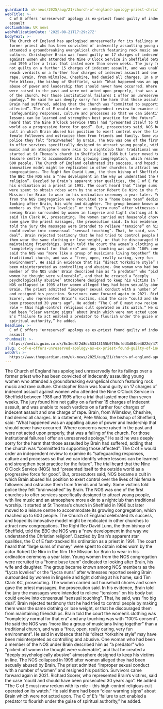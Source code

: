```yaml
---
guardianId: uk-news/2025/aug/21/church-of-england-apology-priest-christopher-brain
webTitle: >-
  C of E offers ‘unreserved’ apology as ex-priest found guilty of indecent
  assault
sectionName: UK news
webPublicationDate: '2025-08-21T17:29:27Z'
bodyText: >-
  The Church of England has apologised unreservedly for its failings over a
  former priest who has been convicted of indecently assaulting young women who
  attended a groundbreaking evangelical church featuring rock music and rave
  culture. Christopher Brain was found guilty on 17 charges of indecent assault
  against women who attended the Nine O’Clock Service in Sheffield between 1986
  and 1995 after a trial that lasted more than seven weeks. The jury found him
  not guilty on a further 15 charges of indecent assault, and was unable to
  reach verdicts on a further four charges of indecent assault and one charge of
  rape. Brain, from Wilmslow, Cheshire, had denied all charges. In a statement,
  Pete Wilcox, the bishop of Sheffield, said: “What happened was an appalling
  abuse of power and leadership that should never have occurred. Where concerns
  were raised in the past and were not acted upon properly, that was a failing
  of the church. For those institutional failures I offer an unreserved
  apology.” He said he was deeply sorry for the harm that those assaulted by
  Brain had suffered, adding that the church was “committed to supporting those
  affected”. The C of E would order an independent review to examine its
  “safeguarding responses, culture and processes so that we can identify where
  lessons can be learned and strengthen best practice for the future”. The trial
  heard that the Nine O’Clock Service (NOS) had “presented itself to the outside
  world as a progressive force for good”. But, prosecutors said, NOS became a
  cult in which Brain abused his position to exert control over the lives of his
  female followers and ostracise them from friends and family. Some victims told
  police they felt “brainwashed” by Brain. The NOS was one of the first churches
  to offer services specifically designed to attract young people, with live
  music and an atmosphere more akin to a nightclub than traditional worship. It
  started at St Thomas’s church in Sheffield in 1986 but later moved to a
  leisure centre to accommodate its growing congregation, which reached up to
  600 people. The Church of England celebrated its success, and hoped its
  innovative model might be replicated in other churches to attract new
  congregations. The Right Rev David Lunn, the then bishop of Sheffield, told
  the BBC the NOS was a “new development in the way we understand the Christian
  religion”. Dazzled by Brain’s apparent star qualities, the C of E fast-tracked
  his ordination as a priest in 1991. The court heard that “large sums of money”
  were spent to obtain robes worn by the actor Robert De Niro in the film The
  Mission for Brain to wear in his ordination ceremony a year later. Young women
  from the NOS congregation were recruited to a “home base team” dedicated to
  looking after Brain, his wife and daughter. The group became known among NOS
  members as the “Lycra lovelies” or the “Lycra nuns” after witnesses reported
  seeing Brain surrounded by women in lingerie and tight clothing at his home,
  said Tim Clark KC, prosecuting. The women carried out household chores and
  some gave the priest massages, the prosecution said. In his evidence, Brain
  told the jury the massages were intended to relieve “tensions” on his body but
  could evolve into consensual “sensual touching”. That, he said, was “no big
  deal”. Brain rejected testimony that he had tried to control people by making
  them wear the same clothing or lose weight, or that he discouraged them from
  maintaining friendships. Brain told the court the women’s clothing was
  “completely normal for that era” and any touching was with “100% consent”. He
  said the NOS was “more like a group of musicians living together” than a
  traditional church, and was a “free, open, really caring, very fun
  environment”. He said in evidence that his “direct Yorkshire style” may have
  been misinterpreted as controlling and abusive. One woman who had been a
  member of the NOS under Brain described him as “a predator” who “picked off
  women he thought were vulnerable”, and that he created a “deeply
  psychologically abusive” atmosphere designed to keep his victims in line. The
  NOS collapsed in 1995 after women alleged they had been sexually abused by
  Brain. The priest admitted “improper sexual conduct with a number of women”
  and resigned his position. Survivors came forward again in 2021. Richard
  Scorer, who represented Brain’s victims, said the case “could and should have
  been prosecuted 30 years ago”. He added: “The C of E must now reckon with its
  role – this high-control religious cult operated on its watch.” He said there
  had been “clear warning signs” about Brain which were not acted upon. The C of
  E’s “failure to act enabled a predator to flourish under the guise of
  spiritual authority,” he added.
headline: >-
  C of E offers ‘unreserved’ apology as ex-priest found guilty of indecent
  assault
thumbnail: >-
  https://media.guim.co.uk/6c3ed8f2d8dc53343155b0750cfdd3d04be4022d/471_13_2461_1969/500.jpg
slug: c-of-e-offers-unreserved-apology-as-ex-priest-found-guilty-of-indecent-assault
webUrl: >-
  https://www.theguardian.com/uk-news/2025/aug/21/church-of-england-apology-priest-christopher-brain
---
```

The Church of England has apologised unreservedly for its failings over a former priest who has been convicted of indecently assaulting young women who attended a groundbreaking evangelical church featuring rock music and rave culture. Christopher Brain was found guilty on 17 charges of indecent assault against women who attended the Nine O’Clock Service in Sheffield between 1986 and 1995 after a trial that lasted more than seven weeks. The jury found him not guilty on a further 15 charges of indecent assault, and was unable to reach verdicts on a further four charges of indecent assault and one charge of rape. Brain, from Wilmslow, Cheshire, had denied all charges. In a statement, Pete Wilcox, the bishop of Sheffield, said: “What happened was an appalling abuse of power and leadership that should never have occurred. Where concerns were raised in the past and were not acted upon properly, that was a failing of the church. For those institutional failures I offer an unreserved apology.” He said he was deeply sorry for the harm that those assaulted by Brain had suffered, adding that the church was “committed to supporting those affected”. The C of E would order an independent review to examine its “safeguarding responses, culture and processes so that we can identify where lessons can be learned and strengthen best practice for the future”. The trial heard that the Nine O’Clock Service (NOS) had “presented itself to the outside world as a progressive force for good”. But, prosecutors said, NOS became a cult in which Brain abused his position to exert control over the lives of his female followers and ostracise them from friends and family. Some victims told police they felt “brainwashed” by Brain. The NOS was one of the first churches to offer services specifically designed to attract young people, with live music and an atmosphere more akin to a nightclub than traditional worship. It started at St Thomas’s church in Sheffield in 1986 but later moved to a leisure centre to accommodate its growing congregation, which reached up to 600 people. The Church of England celebrated its success, and hoped its innovative model might be replicated in other churches to attract new congregations. The Right Rev David Lunn, the then bishop of Sheffield, told the BBC the NOS was a “new development in the way we understand the Christian religion”. Dazzled by Brain’s apparent star qualities, the C of E fast-tracked his ordination as a priest in 1991. The court heard that “large sums of money” were spent to obtain robes worn by the actor Robert De Niro in the film The Mission for Brain to wear in his ordination ceremony a year later. Young women from the NOS congregation were recruited to a “home base team” dedicated to looking after Brain, his wife and daughter. The group became known among NOS members as the “Lycra lovelies” or the “Lycra nuns” after witnesses reported seeing Brain surrounded by women in lingerie and tight clothing at his home, said Tim Clark KC, prosecuting. The women carried out household chores and some gave the priest massages, the prosecution said. In his evidence, Brain told the jury the massages were intended to relieve “tensions” on his body but could evolve into consensual “sensual touching”. That, he said, was “no big deal”. Brain rejected testimony that he had tried to control people by making them wear the same clothing or lose weight, or that he discouraged them from maintaining friendships. Brain told the court the women’s clothing was “completely normal for that era” and any touching was with “100% consent”. He said the NOS was “more like a group of musicians living together” than a traditional church, and was a “free, open, really caring, very fun environment”. He said in evidence that his “direct Yorkshire style” may have been misinterpreted as controlling and abusive. One woman who had been a member of the NOS under Brain described him as “a predator” who “picked off women he thought were vulnerable”, and that he created a “deeply psychologically abusive” atmosphere designed to keep his victims in line. The NOS collapsed in 1995 after women alleged they had been sexually abused by Brain. The priest admitted “improper sexual conduct with a number of women” and resigned his position. Survivors came forward again in 2021. Richard Scorer, who represented Brain’s victims, said the case “could and should have been prosecuted 30 years ago”. He added: “The C of E must now reckon with its role – this high-control religious cult operated on its watch.” He said there had been “clear warning signs” about Brain which were not acted upon. The C of E’s “failure to act enabled a predator to flourish under the guise of spiritual authority,” he added.
